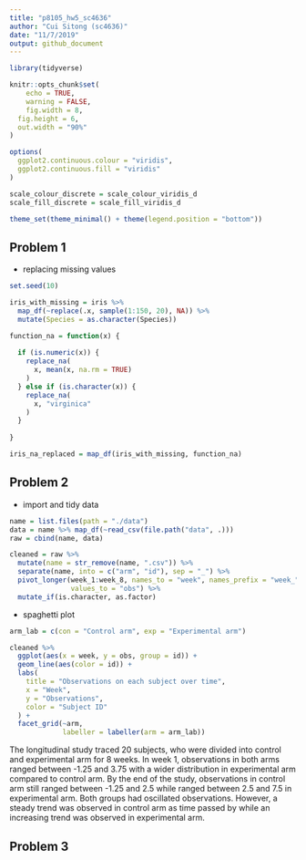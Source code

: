 ```yaml
---
title: "p8105_hw5_sc4636"
author: "Cui Sitong (sc4636)"
date: "11/7/2019"
output: github_document
---
```


```r
library(tidyverse)

knitr::opts_chunk$set(
	echo = TRUE,
	warning = FALSE,
	fig.width = 8, 
  fig.height = 6,
  out.width = "90%"
)

options(
  ggplot2.continuous.colour = "viridis",
  ggplot2.continuous.fill = "viridis"
)

scale_colour_discrete = scale_colour_viridis_d
scale_fill_discrete = scale_fill_viridis_d

theme_set(theme_minimal() + theme(legend.position = "bottom"))
```

## Problem 1

* replacing missing values

```r
set.seed(10)

iris_with_missing = iris %>% 
  map_df(~replace(.x, sample(1:150, 20), NA)) %>%
  mutate(Species = as.character(Species))

function_na = function(x) {
  
  if (is.numeric(x)) {
    replace_na(
      x, mean(x, na.rm = TRUE)
    )
  } else if (is.character(x)) {
    replace_na(
      x, "virginica"
    )
  }
  
}

iris_na_replaced = map_df(iris_with_missing, function_na)
```

## Problem 2

* import and tidy data

```r
name = list.files(path = "./data")
data = name %>% map_df(~read_csv(file.path("data", .)))
raw = cbind(name, data)

cleaned = raw %>% 
  mutate(name = str_remove(name, ".csv")) %>% 
  separate(name, into = c("arm", "id"), sep = "_") %>% 
  pivot_longer(week_1:week_8, names_to = "week", names_prefix = "week_",
               values_to = "obs") %>% 
  mutate_if(is.character, as.factor)
```

* spaghetti plot

```r
arm_lab = c(con = "Control arm", exp = "Experimental arm")

cleaned %>% 
  ggplot(aes(x = week, y = obs, group = id)) +
  geom_line(aes(color = id)) +
  labs(
    title = "Observations on each subject over time",
    x = "Week",
    y = "Observations",
    color = "Subject ID"
  ) +
  facet_grid(~arm,
             labeller = labeller(arm = arm_lab))
```

The longitudinal study traced 20 subjects, who were divided into control and experimental arm for 8 weeks. In week 1, observations in both arms ranged between -1.25 and 3.75 with a wider distribution in experimental arm compared to control arm. By the end of the study, observations in control arm still ranged between -1.25 and 2.5 while ranged between 2.5 and 7.5 in experimental arm. Both groups had oscillated observations. However, a steady trend was observed in control arm as time passed by while an increasing trend was observed in experimental arm.

## Problem 3

```r

```










